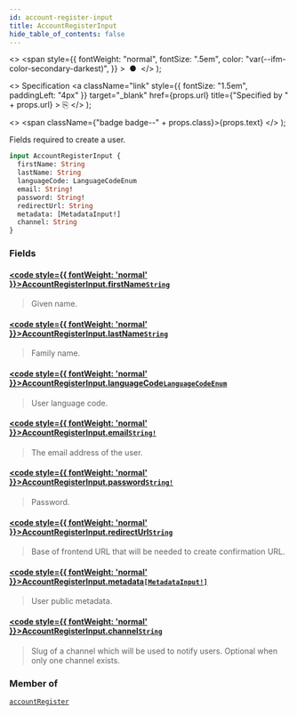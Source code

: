 ```yaml
---
id: account-register-input
title: AccountRegisterInput
hide_table_of_contents: false
---
```


  <>
    <span
      style={{
        fontWeight: "normal",
        fontSize: ".5em",
        color: "var(--ifm-color-secondary-darkest)",
      }}
    >
      &nbsp;●&nbsp;
    </span>
  </>
);

  <>
    Specification
    <a
      className="link"
      style={{ fontSize: "1.5em", paddingLeft: "4px" }}
      target="\_blank"
      href={props.url}
      title={"Specified by " + props.url}
    >
      ⎘
    </a>
  </>
);

  <>
    <span className={"badge badge--" + props.class}>{props.text}</span>
  </>
);

Fields required to create a user.

```graphql
input AccountRegisterInput {
  firstName: String
  lastName: String
  languageCode: LanguageCodeEnum
  email: String!
  password: String!
  redirectUrl: String
  metadata: [MetadataInput!]
  channel: String
}
```

### Fields

#### [<code style={{ fontWeight: 'normal' }}>AccountRegisterInput.<b>firstName</b></code>](#)<Bullet />[`String`](../../../api-reference/miscellaneous/scalars/string) <Badge class="secondary" text="scalar"/> <Badge class="secondary" text="miscellaneous"/>

> Given name.

#### [<code style={{ fontWeight: 'normal' }}>AccountRegisterInput.<b>lastName</b></code>](#)<Bullet />[`String`](../../../api-reference/miscellaneous/scalars/string) <Badge class="secondary" text="scalar"/> <Badge class="secondary" text="miscellaneous"/>

> Family name.

#### [<code style={{ fontWeight: 'normal' }}>AccountRegisterInput.<b>languageCode</b></code>](#)<Bullet />[`LanguageCodeEnum`](../../../api-reference/miscellaneous/enums/language-code-enum) <Badge class="secondary" text="enum"/> <Badge class="secondary" text="miscellaneous"/>

> User language code.

#### [<code style={{ fontWeight: 'normal' }}>AccountRegisterInput.<b>email</b></code>](#)<Bullet />[`String!`](../../../api-reference/miscellaneous/scalars/string) <Badge class="secondary" text="non-null"/> <Badge class="secondary" text="scalar"/> <Badge class="secondary" text="miscellaneous"/>

> The email address of the user.

#### [<code style={{ fontWeight: 'normal' }}>AccountRegisterInput.<b>password</b></code>](#)<Bullet />[`String!`](../../../api-reference/miscellaneous/scalars/string) <Badge class="secondary" text="non-null"/> <Badge class="secondary" text="scalar"/> <Badge class="secondary" text="miscellaneous"/>

> Password.

#### [<code style={{ fontWeight: 'normal' }}>AccountRegisterInput.<b>redirectUrl</b></code>](#)<Bullet />[`String`](../../../api-reference/miscellaneous/scalars/string) <Badge class="secondary" text="scalar"/> <Badge class="secondary" text="miscellaneous"/>

> Base of frontend URL that will be needed to create confirmation URL.

#### [<code style={{ fontWeight: 'normal' }}>AccountRegisterInput.<b>metadata</b></code>](#)<Bullet />[`[MetadataInput!]`](../../../api-reference/miscellaneous/inputs/metadata-input) <Badge class="secondary" text="list"/> <Badge class="secondary" text="input"/> <Badge class="secondary" text="miscellaneous"/>

> User public metadata.

#### [<code style={{ fontWeight: 'normal' }}>AccountRegisterInput.<b>channel</b></code>](#)<Bullet />[`String`](../../../api-reference/miscellaneous/scalars/string) <Badge class="secondary" text="scalar"/> <Badge class="secondary" text="miscellaneous"/>

> Slug of a channel which will be used to notify users. Optional when only one channel exists.

### Member of

[`accountRegister`](../../../api-reference/users/mutations/account-register) <Badge class="secondary" text="mutation"/>
